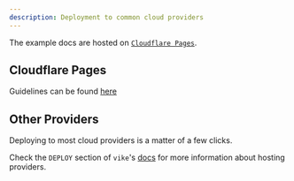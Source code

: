 ```yaml
---
description: Deployment to common cloud providers
---
```


The example docs are hosted on [`Cloudflare Pages`](https://pages.cloudflare.com/).

## Cloudflare Pages

Guidelines can be found [here]('/cloudflare-pages')

## Other Providers

Deploying to most cloud providers is a matter of a few clicks.

Check the `DEPLOY` section of `vike`'s [docs](https://vike.dev/github-pages) for more information about hosting providers.
